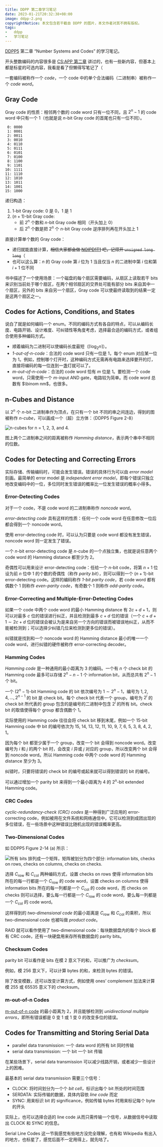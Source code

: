 ```yaml
---
title: DDPP 第二章学习笔记
date: 2023-01-21T20:32:38+08:00
image: ddpp-2.png
copyrightNotice: 本文包含若干截自 DDPP 的图片，本文作者对其不拥有版权。
tags:
-   ddpp
-   学习笔记
---
```


[DDPP5](https://wakerly.org/DDPP/) 第二章 “Number Systems and Codes” 的学习笔记。

<Excerpt />

开头整数编码的内容很多是 [CS:APP 第二章](/post/2022/09/csapp-2) 讲过的，也有一些新内容，但基本上都是标星的可选内容，我看是看了但懒得写笔记了（

一套编码被称作一个 *code*，一个 code 中的单个合法编码（二进制串）被称作一个 *code word*。

## Gray Code

Gray code 的性质：相邻两个数的 code word 只有一位不同，且 $2^n-1$ 的 code word 中只有一个 1（也就是说 $n$-bit Gray code 的首尾也只有一位不同）。

<Card title="4-bit Gray code" fold>

```
 0: 0000
 1: 0001
 2: 0011
 3: 0010
 4: 0110
 5: 0111
 6: 0101
 7: 0100
 8: 1100
 9: 1101
10: 1111
11: 1110
12: 1010
13: 1011
14: 1001
15: 1000
```

</Card>

递归构造：

1.  $1$-bit Gray code: 0 是 0，1 是 1
2.  $(n+1)$-bit Gray code:
    -   前 $2^n$ 个数和 $n$-bit Gray code 相同（开头加上 0）
    -   后 $2^n$ 个数是把 $2^n$ 个 $n$-bit Gray code 逆序排列再在开头加上 1

直接计算单个数的 Gray code：

-   递归就能直接计算，~~相信大家都会做 [NOIPD1T1](https://uoj.ac/problem/488) 吧，记得开 `unsigned long long`~~（
-   也可以这么算：$n$ 的 Gray code 第 $i$ 位为 1 当且仅当 $n$ 的二进制中第 $i$ 位和第 $i+1$ 位不同

书中描述了一个使用场景：一个磁盘的每个扇区需要编码，从扇区上读取若干 bits 来识别当前处于哪个扇区，在两个相邻扇区的交界处可能有部分 bits 来自其中一个扇区，另外的 bits 来自另一个扇区，Gray code 可以使最终读取到的结果一定是这两个扇区之一。

## Codes for Actions, Conditions, and States

说白了就是如何编码一个 enum。不同的编码方式有各自的特点，可以从编码长度、电路开销、设计难度、可纠错性等角度考虑，选择最合适的编码方式，或者组合使用多种编码方式。

-   顺着编码为二进制可以使编码长度最短（$\lceil \log_2 n \rceil$）。
-   *1-out-of-n-code*：合法的 code word 只有一位是 1，每个 enum 对应某一位为 1。例如，控制哪个灯开时，这种编码方式无需再有电路来选择要开的灯，直接将编码的每一位连到一盏灯就可以了。
-   *m-out-of-n-code*：合法的 code word 恰有 $m$ 位是 1。要检测一个 code word，只需使用一个 $m$-input AND gate，电路较为简单。而 code word 总数有 $\binom nm$，也很多。

## n-Cubes and Distance

以 $2^n$ 个 $n$-bit 二进制串作为顶点，在只有一个 bit 不同的串之间连边，得到的图被称作 *$n$-cube*，可以画成一个（超）立方体：（DDPP5 Figure 2-8）

![n-cubes for n = 1, 2, 3, and 4.](ddpp-fig-2-8.png)

图上两个二进制串之间的距离被称作 *Hamming distance*，表示两个串中不相同的位数。

## Codes for Detecting and Correcting Errors

实际存储、传输编码时，可能会发生错误。错误的具体行为可以由 *error model* 刻画。最简单的 error model 是 *independent error model*，即每个错误只独立地改变编码中的一位，多位同时发生错误的概率比一位发生错误的概率小得多。

### Error-Detecting Codes

对于一个 code，不是 code word 的二进制串称作 *noncode word*。

*error-detecting code* 具有这样的性质：任何一个 code word 在任意修改一位后都会得到一个 noncode word。

使用 error-detecting code 时，可以认为只要是 code word 都没有发生错误，noncode word 则一定发生了错误。

一个 $n$-bit error-detecting code 是 $n$-cube 的一个点独立集，也就是说任意两个 code word 的 Hamming distance 都至少为 2。

奇偶性可以用来设计 error-detecting code：任给一个 $n$-bit code，将第 $n+1$ 位设为前 $n$ 位中 1 的个数的奇偶性（称作 *parity bit*），则可以得到一个 $(n+1)$-bit error-detecting code。这样的编码称作 *1-bit parity code*，若 code word 都有偶数个 1 则称作 *even-parity code*，有奇数个 1 则称作 *odd-parity code*。

### Error-Correcting and Multiple-Error-Detecting Codes

如果一个 code 中两个 code word 的最小 Hamming distance 有 $2c+d+1$，则可以对最多 $c$ 位的错误进行纠正，并且检测到最多 $c+d$ 位的错误（一个 $c+d+1 \sim 2c+d$ 位的错误会被认为是来自另一个方向的错误而被错误地纠正，从而不能被检测到；可以选择少纠错几位来检测到更多位的错误）。

纠错就是找到和一个 noncode word 的 Hamming distance 最小的唯一一个 code word，进行纠错的硬件被称作 error-correcting decoder。

### Hamming Codes

*Hamming code* 是一种通用的最小距离为 3 的编码。一个有 $n$ 个 check bit 的 Hamming code 最多可以存储 $2^n-n-1$ 个 information bit，从而总共有 $2^n-1$ 个 bit。

一个 $(2^n-1)$-bit Hamming code 的 bit 依次编号为 $1 \sim 2^n-1$，编号为 $1, 2, 4, \ldots, 2^{n-1}$ 的 bit 是 check bit。每个 check bit 代表一个 group，编号为 $2^i$ 的 check bit 所代表的 group 包含的是编号的二进制中包含 $2^i$ 的所有 bit。check bit 的取值使得每个 group 都含偶数个 1。

实际使用的 Hamming code 往往会将 check bit 移到末尾，例如一个 $15$-bit Hamming code 中 bit 的编号依次为 15, 14, 13, 12, 11, 10, 9, 7, 6, 5, 3, 8, 4, 2, 1。

因为每个 bit 都至少属于一个 group，改变一个 bit 会得到 noncode word。改变编号为 $i$ 和 $j$ 的两个 bit 时，会改变 $i$ 异或 $j$ 对应的 group，所以改变两个 bit 会得到 noncode word。所以 Hamming code 中两个 code word 的 Hamming distance 至少为 3。

纠错时，只要将错误的 check bit 的编号或起来就可以得到错误的 bit 的编号。

可以通过增加一个 parity bit 来得到一个最小距离为 4 的 $2^n$-bit extended Hamming code。

### CRC Codes

*cyclic-redundancy-check (CRC) codes* 是一种得到广泛应用的 error-correcting code，例如被用在文件系统和网络通信中，它可以检测到成团出现的多位错误，在一些场景中这种错误比随机出现的错误概率更高。

### Two-Dimensional Codes

如 DDPP5 Figure 2-14 (a) 所示：

![所有 bits 排列成一个矩阵，矩阵被划分为四个部分: information bits, checks on rows, checks on columns, checks on checks.](ddpp-fig-2-14-a.png)

选择 $C_{\mathrm{row}}$ 和 $C_{\mathrm{col}}$ 两种编码方式，设置 checks on rows 使得 information bits 所在的每一行都是一个 $C_{\mathrm{row}}$ 的 code word，设置 checks on columns 使得 information bits 所在的每一列都是一个 $C_{\mathrm{col}}$ 的 code word，而 checks on checks 则可以选择，要么每一行都是一个 $C_{\mathrm{row}}$ 的 code word，要么每一列都是一个 $C_{\mathrm{col}}$ 的 code word。

这样得到的 *two-dimensional code* 的最小距离是 $C_{\mathrm{row}}$ 和 $C_{\mathrm{col}}$ 的乘积，所以 two-dimensional code 也被叫做 *product code*。

RAID 就可以看作使用了 two-dimensional code：每块数据盘内的每个 block 都有 CRC code，还有一块硬盘用来存所有数据盘的 parity bits。

### Checksum Codes

parity bit 可以看作是 bits 在模 2 意义下的和，可以推广为 *checksum*。

例如，模 256 意义下，可以计算 bytes 的和，来检测 bytes 的错误。

除了改变模数，还可以改变计算方式，例如使用 ones’ complement 加法来计算模 255 或 65535 意义下的 checksum。

### m-out-of-n Codes

[m-out-of-n code](#codes-for-actions-conditions-and-states) 的最小距离为 2，并且能够检测到 *unidirectional multiple errors*，即所有错误都是 0 变 1 或 1 变 0 的改变多位的错误。

## Codes for Transmitting and Storing Serial Data

-   parallel data transmission: 一个 data word 的所有 bit 同时传输
-   serial data transmission: 一个 bit 一个 bit 传输

在某些场景下，serial data transmission 可以减少线路开销，或者减少一些设计上的困难。

最基本的 serial data transmission 需要三个信号：

-   CLOCK: 将时间划分为一个个 *bit cell*，标识出每个 bit 所处的时间范围
-   SERDATA: 实际传输的数据，具体内容依 *line code* 而定
-   SYNC: 用来标识 bit 的 significance，例如传输 bytes 时用来标记每个 byte 的开头

实际上，也可以选择合适的 line code 从而只需传输一个信号，从数据信号中读取出 CLOCK 和 SYNC 的信息。

<Card title="Serial Line Codes" type="wip">
Serial Line Codes 这一节我感觉有些地方没完全理解，也有和 Wikipedia 有出入的地方，也标星了，感觉后面不一定用得上，就先咕了。
</Card>
